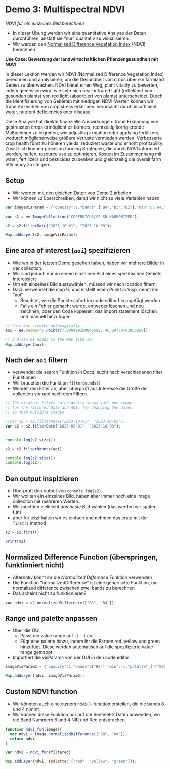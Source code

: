 
# Demo 3: Multispectral NDVI {#sec-gee-demo-ndvi1}

*NDVI für ein einzelnes Bild berechnen*

- In dieser Übung werden wir eine quantitative Analyse der Daten durchführen, anstatt sie "nur" qualitativ zu visualisieren.
- Wir werden den [Normalized Difference Vegetation Index](https://en.wikipedia.org/wiki/Normalized_difference_vegetation_index) (NDVI) berechnen



**Use Case: Bewertung der landwirtschaftlichen Pflanzengesundheit mit NDVI**

In dieser Lektion werden wir NDVI (Normalized Difference Vegetation Index) berechnen und analysieren, um die Gesundheit von crops über ein farmland Gebiet zu überwachen. NDVI bietet einen Weg, plant vitality zu bewerten, indem gemessen wird, wie sehr sich near-infrared light (reflektiert von gesunden plants) von red light (absorbiert von plants) unterscheidet. Durch die Identifizierung von Gebieten mit niedrigen NDVI-Werten können wir frühe Anzeichen von crop stress erkennen, verursacht durch insufficient water, nutrient deficiencies oder disease.

Diese Analyse hat direkte finanzielle Auswirkungen: frühe Erkennung von gestressten crops ermöglicht es farmers, rechtzeitig korrigierende Maßnahmen zu ergreifen, wie adjusting irrigation oder applying fertilizers, wodurch möglicherweise größere Verluste vermieden werden. Verbesserte crop health führt zu höheren yields, reduziert waste und erhöht profitability. Zusätzlich können precision farming Strategien, die durch NDVI informiert werden, helfen, resource use zu optimieren, Kosten im Zusammenhang mit water, fertilizers und pesticides zu senken und gleichzeitig die overall farm efficiency zu steigern.

## Setup

- Wir werden mit den gleichen Daten von Demo 2 arbeiten
- Wir können `s2` überschreiben, damit wir nicht zu viele Variablen haben

```js
var imageVisParam = {"opacity":1,"bands":["B4","B3","B2"],"min":85.84,"max":4206.16,"gamma":3.055}

var s2 = ee.ImageCollection("COPERNICUS/S2_SR_HARMONIZED");

s2 = s2.filterDate("2023-10-01", "2023-10-03");

Map.addLayer(s2, imageVisParam);
```

## Eine area of interest (`aoi`) spezifizieren

- Wie wir in der letzten Demo gesehen haben, haben wir mehrere Bilder in der collection.
- Wir sind jedoch nur an einem einzelnen Bild eines spezifischen Gebiets interessiert
- Um ein einzelnes Bild auszuwählen, müssen wir nach location filtern.
- Dazu verwendet die map UI und erstellt einen Punkt in Visp, nennt ihn "aoi"
  - Beachtet, wie die Punkte sofort im code editor hinzugefügt werden
  - Falls ein Fehler gemacht wurde, entweder löschen und neu zeichnen, oder den Code kopieren, das import statement löschen und manuell hinzufügen

```js
// this was created automagically
aoi = ee.Geometry.Point([7.880419288840592, 46.29770703906289]);

// and can be added to the Map like so:
Map.addLayer(aoi);
```

## Nach der `aoi` filtern

- verwendet die search Funktion in Docs, sucht nach verschiedenen filter Funktionen
- Wir brauchen die Funktion `filterBounds()`
- Wendet den Filter an, aber überprüft aus Interesse die Größe der collection vor und nach dem Filtern

```js
// the original filter coincidently shows just one image 
// for the filtered Date and AOI. Try changing the dates 
// so that multiple images 

//var s2 = s2.filterDate("2023-10-01", "2023-10-03");
var s2 = s2.filterDate("2023-09-01", "2023-10-03");


console.log(s2.size())

s2 = s2.filterBounds(aoi);

console.log(s2.size())
console.log(s2);
```

## Den output inspizieren

- Überprüft den output von `console.log(s2)`.
- Wir wollten ein einzelnes Bild, haben aber immer noch eine image collection mit mehreren Werten.
- Wir möchten vielleicht *das beste* Bild wählen (das werden wir später tun)
- aber für jetzt halten wir es einfach und nehmen das erste mit der `first()` method

```js
s2 = s2.first()

print(s2)
```

## Normalized Difference Function (überspringen, funktioniert nicht)

- Alternativ könnt ihr die *Normalized Difference* Funktion verwenden
- Die Funktion "normalizedDifference" ist eine generische Funktion, um normalized difference zwischen zwei bands zu berechnen
- Das scheint nicht zu funktionieren?

```js
var ndvi = s2.normalizedDifference(["B8", "B4"]);
```



## Range und palette anpassen

- Über die GUI
  - Passt die value range auf `-1` - `1` an
  - Fügt eine palette hinzu, indem ihr die Farben red, yellow und green hinzufügt. Diese werden automatisch auf die spezifizierte value range gemappt.
- Importiert die visParams von der GUI in den code editor

```js
imageVisParam2 = {"opacity":1,"bands":["B8"],"min":-1,"palette":["ff0000","ffff00","008000"]};

Map.addLayer(ndvi, imageVisParam2);

```


## Custom NDVI function

- Wir könnten auch eine custom `ndvi()`-function erstellen, die die bands 8 und 4 nimmt
- Wir können diese Funktion nur auf die Sentinel-2 Daten anwenden, wo die Band Nummern 8 und 4 NIR und Red entsprechen.

```js
function ndvi_fun(image){
  var ndvi = image.normalizedDifference(["B8", "B4"]);
  return ndvi
}

var ndvi = ndvi_fun(filtered)

Map.addLayer(ndvi, {palette: ["red", "yellow", "green"]});
``` 